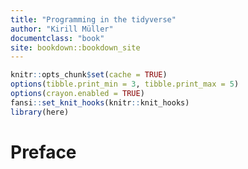 ```yaml
---
title: "Programming in the tidyverse"
author: "Kirill Müller"
documentclass: "book"
site: bookdown::bookdown_site
---
```


```r
knitr::opts_chunk$set(cache = TRUE)
options(tibble.print_min = 3, tibble.print_max = 5)
options(crayon.enabled = TRUE)
fansi::set_knit_hooks(knitr::knit_hooks)
library(here)
```


# Preface {-}
